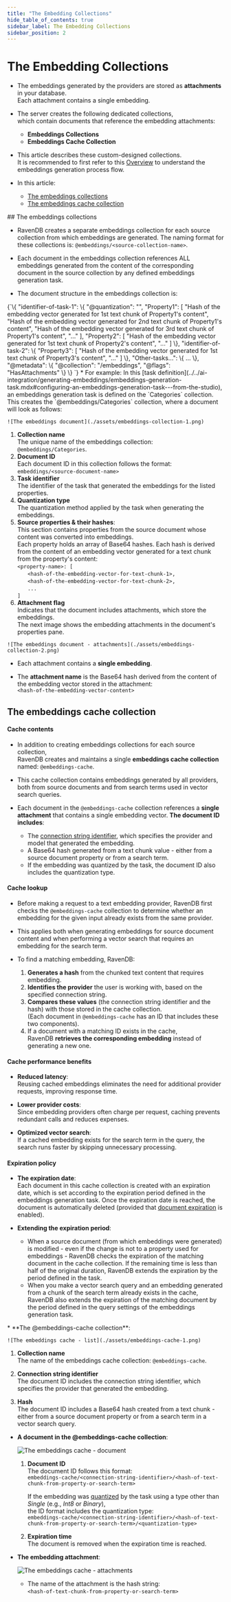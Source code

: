 ```yaml
---
title: "The Embedding Collections"
hide_table_of_contents: true
sidebar_label: The Embedding Collections
sidebar_position: 2
---
```



# The Embedding Collections
<Admonition type="note" title="">

* The embeddings generated by the providers are stored as **attachments** in your database.  
  Each attachment contains a single embedding.

* The server creates the following dedicated collections,  
  which contain documents that reference the embedding attachments:  
  * **Embeddings Collections**
  * **Embeddings Cache Collection**

* This article describes these custom-designed collections.  
  It is recommended to first refer to this [Overview](../../ai-integration/generating-embeddings/overview.mdx#embeddings-generation---overview)
  to understand the embeddings generation process flow.
* In this article:
    * [The embeddings collections](../../ai-integration/generating-embeddings/embedding-collections.mdx#the-embeddings-collections)
    * [The embeddings cache collection](../../ai-integration/generating-embeddings/embedding-collections.mdx#the-embeddings-cache-collection)
    
</Admonition>
## The embeddings collections

* RavenDB creates a separate embeddings collection for each source collection from which embeddings are generated.
  The naming format for these collections is: `@embeddings/<source-collection-name>`.

* Each document in the embeddings collection references ALL embeddings generated from
  the content of the corresponding document in the source collection by any defined embeddings generation task.

* The document structure in the embeddings collection is:

<TabItem value="json" label="json">
<CodeBlock language="json">
{`\{
  "identifier-of-task-1": \{
     "@quantization": "<quantization-type>",
     "Property1": [
       "Hash of the embedding vector generated for 1st text chunk of Property1's content",
       "Hash of the embedding vector generated for 2nd text chunk of Property1's content",   
       "Hash of the embedding vector generated for 3rd text chunk of Property1's content", 
       "..."
     ],
     "Property2": [
       "Hash of the embedding vector generated for 1st text chunk of Property2's content",
       "..."
     ]
  \},
  "identifier-of-task-2": \{
    "Property3": [
      "Hash of the embedding vector generated for 1st text chunk of Property3's content",
      "..."
    ]
  \},
  "Other-tasks...": \{
     ...
  \},
  "@metadata": \{
     "@collection": "<source-collection-name>/embeddings",
     "@flags": "HasAttachments"
  \}
\}
`}
</CodeBlock>
</TabItem>
* For example:  
  In this [task definition](../../ai-integration/generating-embeddings/embeddings-generation-task.mdx#configuring-an-embeddings-generation-task---from-the-studio),
  an embeddings generation task is defined on the `Categories` collection.  
  This creates the `@embeddings/Categories` collection, where a document will look as follows:

    ![The embeddings document](./assets/embeddings-collection-1.png)

  1. **Collection name**   
     The unique name of the embeddings collection: `@embeddings/Categories`.
  2. **Document ID**  
     Each document ID in this collection follows the format: `embeddings/<source-document-name>`  
  3. **Task identifier**  
     The identifier of the task that generated the embeddings for the listed properties.
  4. **Quantization type**  
     The quantization method applied by the task when generating the embeddings.  
  5. **Source properties & their hashes**:  
     This section contains properties from the source document whose content was converted into embeddings.  
     Each property holds an array of Base64 hashes.
     Each hash is derived from the content of an embedding vector generated for a text chunk from the property's content:  
     `<property-name>: [`  
     &nbsp;&nbsp;&nbsp;&nbsp;&nbsp;&nbsp;`<hash-of-the-embedding-vector-for-text-chunk-1>,`  
     &nbsp;&nbsp;&nbsp;&nbsp;&nbsp;&nbsp;`<hash-of-the-embedding-vector-for-text-chunk-2>,`  
     &nbsp;&nbsp;&nbsp;&nbsp;&nbsp;&nbsp;`...`  
     `]`  
  6. **Attachment flag**  
     Indicates that the document includes attachments, which store the embeddings.  
     The next image shows the embedding attachments in the document's properties pane.

    ![The embeddings document - attachments](./assets/embeddings-collection-2.png)

  * Each attachment contains a **single embedding**.

  * The **attachment name** is the Base64 hash derived from the content of the embedding vector stored in the attachment:  
    `<hash-of-the-embedding-vector-content>`



## The embeddings cache collection

<Admonition type="note" title="">

####  Cache contents
* In addition to creating embeddings collections for each source collection,  
  RavenDB creates and maintains a single **embeddings cache collection** named: `@embeddings-cache`.

* This cache collection contains embeddings generated by all providers,  
  both from source documents and from search terms used in vector search queries.

* Each document in the `@embeddings-cache` collection references a **single attachment** that contains a single embedding vector.
  **The document ID includes**:  
  * The [connection string identifier](../../ai-integration/connection-strings/connection-strings-overview.mdx#creating-an-ai-connection-string),
    which specifies the provider and model that generated the embedding.
  * A Base64 hash generated from a text chunk value - either from a source document property or from a search term.
  * If the embedding was quantized by the task, the document ID also includes the quantization type.

</Admonition>
<Admonition type="note" title="">

#### Cache lookup  
* Before making a request to a text embedding provider, 
  RavenDB first checks the `@embeddings-cache` collection to determine whether an embedding for the given input already exists from the same provider.  

* This applies both when generating embeddings for source document content and when performing a vector search that requires an embedding for the search term.  

* To find a matching embedding, RavenDB:  
   1. **Generates a hash** from the chunked text content that requires embedding.  
   2. **Identifies the provider** the user is working with, based on the specified connection string.  
   3. **Compares these values** (the connection string identifier and the hash) with those stored in the cache collection.  
      (Each document in `@embeddings-cache` has an ID that includes these two components).  
   4. If a document with a matching ID exists in the cache,  
      RavenDB **retrieves the corresponding embedding** instead of generating a new one.  

</Admonition>
<Admonition type="note" title="">

####  Cache performance benefits
* **Reduced latency**:  
  Reusing cached embeddings eliminates the need for additional provider requests, improving response time.  

* **Lower provider costs**:  
  Since embedding providers often charge per request, caching prevents redundant calls and reduces expenses.  

* **Optimized vector search**:  
  If a cached embedding exists for the search term in the query, the search runs faster by skipping unnecessary processing.  

</Admonition>
<Admonition type="note" title="">

#### Expiration policy
* **The expiration date**:  
  Each document in this cache collection is created with an expiration date, which is set according to the expiration period defined in the embeddings generation task.
  Once the expiration date is reached, the document is automatically deleted (provided that [document expiration](../../studio/database/settings/document-expiration.mdx) is enabled).

* **Extending the expiration period**:  
  * When a source document (from which embeddings were generated) is modified - even if the change is not to a property used for embeddings -
    RavenDB checks the expiration of the matching document in the cache collection.
    If the remaining time is less than half of the original duration, RavenDB extends the expiration by the period defined in the task.
  * When you make a vector search query and an embedding generated from a chunk of the search term already exists in the cache,
    RavenDB also extends the expiration of the matching document by the period defined in the query settings of the embeddings generation task.

</Admonition>
* **The @embeddings-cache collection**: 

    ![The embeddings cache - list](./assets/embeddings-cache-1.png)

  1. **Collection name**  
     The name of the embeddings cache collection: `@embeddings-cache`.  
  
  2. **Connection string identifier**  
     The document ID includes the connection string identifier, which specifies the provider that generated the embedding.

  3. **Hash**  
     The document ID includes a Base64 hash created from a text chunk -  
     either from a source document property or from a search term in a vector search query.
* **A document in the @embeddings-cache collection**:  
 
    ![The embeddings cache - document](./assets/embeddings-cache-2.png)

  1. **Document ID**  
     The document ID follows this format:  
     `embeddings-cache/<connection-string-identifier>/<hash-of-text-chunk-from-property-or-search-term>`
        
        If the embedding was [quantized](../../ai-integration/vector-search/vector-search-using-dynamic-query.mdx#what-is-quantization) by the task
        using a type other than _Single_ (e.g., _Int8_ or _Binary_),  
        the ID format includes the quantization type:  
        `embeddings-cache/<connection-string-identifier>/<hash-of-text-chunk-from-property-or-search-term>/<quantization-type>`
 
   2. **Expiration time**  
      The document is removed when the expiration time is reached.
* **The embedding attachment**:

    ![The embeddings cache - attachments](./assets/embeddings-cache-3.png)

    * The name of the attachment is the hash string:  
      `<hash-of-text-chunk-from-property-or-search-term>`



